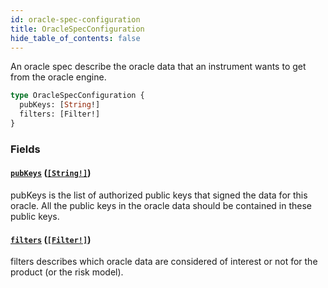 ```yaml
---
id: oracle-spec-configuration
title: OracleSpecConfiguration
hide_table_of_contents: false
---
```



An oracle spec describe the oracle data that an instrument wants to get from the
oracle engine.

```graphql
type OracleSpecConfiguration {
  pubKeys: [String!]
  filters: [Filter!]
}
```


### Fields

#### [`pubKeys`](#) ([`[String!]`](/docs/testnet/graphql/scalars/string))

pubKeys is the list of authorized public keys that signed the data for this
oracle. All the public keys in the oracle data should be contained in these
public keys.


#### [`filters`](#) ([`[Filter!]`](/docs/testnet/graphql/objects/filter))

filters describes which oracle data are considered of interest or not for
the product (or the risk model).





